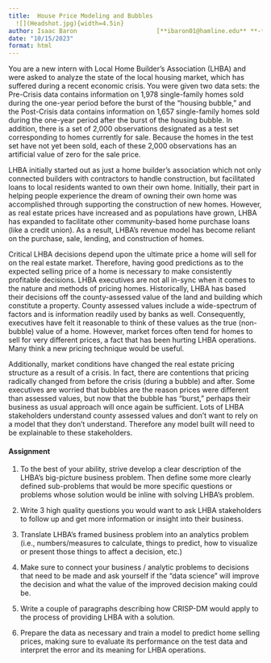 ```yaml
---
title:  House Price Modeling and Bubbles
  ![](Headshot.jpg){width=4.5in}  
author: Isaac Baron                      [**ibaron01@hamline.edu** **-** **Student** ]
date: "10/15/2023"
format: html
---
```


You are a new intern with Local Home Builder's Association (LHBA) and were asked to analyze the state of the local housing market, which has suffered during a recent economic crisis. You were given two data sets: the Pre-Crisis data contains information on 1,978 single-family homes sold during the one-year period before the burst of the "housing bubble," and the Post-Crisis data contains information on 1,657 single-family homes sold during the one-year period after the burst of the housing bubble. In addition, there is a set of 2,000 observations designated as a test set corresponding to homes currently for sale. Because the homes in the test set have not yet been sold, each of these 2,000 observations has an artificial value of zero for the sale price.

LHBA initially started out as just a home builder's association which not only connected builders with contractors to handle construction, but facilitated loans to local residents wanted to own their own home. Initially, their part in helping people experience the dream of owning their own home was accomplished through supporting the construction of new homes. However, as real estate prices have increased and as populations have grown, LHBA has expanded to facilitate other community-based home purchase loans (like a credit union). As a result, LHBA's revenue model has become reliant on the purchase, sale, lending, and construction of homes.

Critical LHBA decisions depend upon the ultimate price a home will sell for on the real estate market. Therefore, having good predictions as to the expected selling price of a home is necessary to make consistently profitable decisions. LHBA executives are not all in-sync when it comes to the nature and methods of pricing homes. Historically, LHBA has based their decisions off the county-assessed value of the land and building which constitute a property. County assessed values include a wide-spectrum of factors and is information readily used by banks as well. Consequently, executives have felt it reasonable to think of these values as the true (non-bubble) value of a home. However, market forces often tend for homes to sell for very different prices, a fact that has been hurting LHBA operations. Many think a new pricing technique would be useful.

Additionally, market conditions have changed the real estate pricing structure as a result of a crisis. In fact, there are contentions that pricing radically changed from before the crisis (during a bubble) and after. Some executives are worried that bubbles are the reason prices were different than assessed values, but now that the bubble has "burst," perhaps their business as usual approach will once again be sufficient. Lots of LHBA stakeholders understand county assessed values and don't want to rely on a model that they don't understand. Therefore any model built will need to be explainable to these stakeholders. 

#### **Assignment**

1.  To the best of your ability, strive develop a clear description of the LHBA's big-picture business problem. Then define some more clearly defined sub-problems that would be more specific questions or problems whose solution would be inline with solving LHBA's problem.

2.  Write 3 high quality questions you would want to ask LHBA stakeholders to follow up and get more information or insight into their business.

3.  Translate LHBA's framed business problem into an analytics problem (i.e., numbers/measures to calculate, things to predict, how to visualize or present those things to affect a decision, etc.)

4.  Make sure to connect your business / analytic problems to decisions that need to be made and ask yourself if the "data science" will improve the decision and what the value of the improved decision making could be.

5.  Write a couple of paragraphs describing how CRISP-DM would apply to the process of providing LHBA with a solution.

6.  Prepare the data as necessary and train a model to predict home selling prices, making sure to evaluate its performance on the test data and interpret the error and its meaning for LHBA operations.
